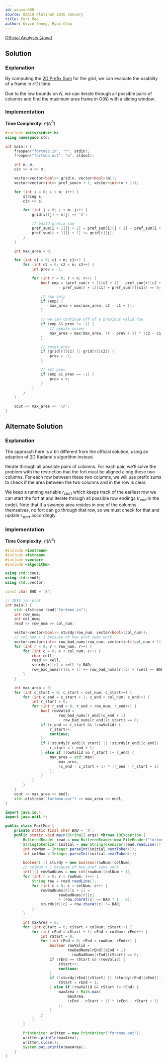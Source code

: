 ```yaml
---
id: usaco-600
source: USACO Platinum 2016 January
title: Fort Moo
author: Kevin Sheng, Ryan Chou
---
```


[Official Analysis (Java)](http://www.usaco.org/current/data/sol_fortmoo_platinum_jan16.html)

## Solution

### Explanation

By computing the [2D Prefix Sum](/silver/more-prefix-sums/) for the grid, we can evaluate the usability of a frame in $\mathcal{O}(1)$ time.

Due to the low bounds on $N$, we can iterate through all possible pairs of columns and find the maximum area frame in $O(N)$ with a sliding window.

### Implementation
**Time Complexity:** $\mathcal{O}(N^3)$

<LanguageSection>
<CPPSection>

```cpp
#include <bits/stdc++.h>
using namespace std;

int main() {
	freopen("fortmoo.in", "r", stdin);
	freopen("fortmoo.out", "w", stdout);

	int n, m;
	cin >> n >> m;

	vector<vector<bool>> grid(n, vector<bool>(m));
	vector<vector<int>> pref_sum(n + 1, vector<int>(m + 1));

	for (int i = 0; i < n; i++) {
		string s;
		cin >> s;

		for (int j = 0; j < m; j++) {
			grid[i][j] = s[j] == 'X';

			// build prefix sum
			pref_sum[i + 1][j + 1] = pref_sum[i][j + 1] + pref_sum[i + 1][j] - pref_sum[i][j];
			pref_sum[i + 1][j + 1] += grid[i][j];
		}
	}

	int max_area = 0;

	for (int c1 = 0; c1 < m; c1++) {
		for (int c2 = 0; c2 < m; c2++) {
			int prev = -1;

			for (int r = 0; r < n; r++) {
				bool emp = (pref_sum[r + 1][c2 + 1] - pref_sum[r][c2 + 1]
					    - pref_sum[r + 1][c1] + pref_sum[r][c1]) == 0;

				// row only
				if (emp) {
					max_area = max(max_area, c2 - c1 + 1);
				} 

				// we can continue off of a previous valid row
				if (emp && prev != -1) {
					// update answer
					max_area = max(max_area, (r - prev + 1) * (c2 - c1 + 1));
				}

				// reset prev
				if (grid[r][c1] || grid[r][c2]) {
					prev = -1;
				}

				// set prev
				if (emp && prev == -1) {
					prev = r;
				}
			}
		}
	}

	cout << max_area << '\n';
}
```
</CPPSection>
</LanguageSection>

## Alternate Solution

### Explanation
The approach here is a bit different from the official solution, using an adaption of 2D Kadane's algorithm instead.

Iterate through all possible pairs of columns. For each pair, we'll solve the problem with the restriction that the fort must be aligned along these two columns. For each row between these two columns, we will use prefix sums to check if the area between the two columns and in the row is clear.

We keep a running variable $r_{start}$ which keeps track of the earliest row we can start the fort at and iterate through all possible row endings ($r_{end}$ in the code). Note that if a swampy area resides in one of the columns themselves, no fort can go through that row, so we must check for that and update $r_{start}$ accordingly.

### Implementation

**Time Complexity:** $\mathcal{O}(N^3)$

<LanguageSection>
<CPPSection>

```cpp
#include <iostream>
#include <fstream>
#include <vector>
#include <algorithm>

using std::cout;
using std::endl;
using std::vector;

const char BAD = 'X';

// 2016 jan plat
int main() {
	std::ifstream read("fortmoo.in");
	int row_num;
	int col_num;
	read >> row_num >> col_num;

	vector<vector<bool>> sturdy(row_num, vector<bool>(col_num));
	// col_num + 1 because of how pref sums work
	vector<vector<int>> row_bad_nums(row_num, vector<int>(col_num + 1));
	for (int r = 0; r < row_num; r++) {
		for (int c = 0; c < col_num; c++) {
			char cell;
			read >> cell;
			sturdy[r][c] = cell != BAD;
			row_bad_nums[r][c + 1] += row_bad_nums[r][c] + (cell == BAD);
		}
	}

	int max_area = 0;
	for (int c_start = 0; c_start < col_num; c_start++) {
		for (int c_end = c_start + 1; c_end < col_num; c_end++) {
			int r_start = 0;
			for (int r_end = 0; r_end < row_num; r_end++) {
				bool rowValid =
						row_bad_nums[r_end][c_end + 1]
						- row_bad_nums[r_end][c_start] == 0;
				if (r_end == r_start && !rowValid) {
					r_start++;
					continue;
				}
				if (!sturdy[r_end][c_start] || !sturdy[r_end][c_end]) {
					r_start = r_end + 1;
				} else if (rowValid && r_start != r_end) {
					max_area = std::max(
						max_area,
						(c_end - c_start + 1) * (r_end - r_start + 1)
					);
				}
			}
		}
	}
	cout << max_area << endl;
	std::ofstream("fortmoo.out") << max_area << endl;
}
```
</CPPSection>
<JavaSection>

```java
import java.io.*;
import java.util.*;

public class FortMoo {
	private static final char BAD = 'X';
	public static void main(String[] args) throws IOException {
		BufferedReader read = new BufferedReader(new FileReader("fortmoo.in"));
		StringTokenizer initial = new StringTokenizer(read.readLine());
		int rowNum = Integer.parseInt(initial.nextToken());
		int colNum = Integer.parseInt(initial.nextToken());

		boolean[][] sturdy = new boolean[rowNum][colNum];
		// colNum + 1 because of how pref sums work
		int[][] rowBadNums = new int[rowNum][colNum + 1];
		for (int r = 0; r < rowNum; r++) {
			String row = read.readLine();
			for (int c = 0; c < colNum; c++) {
				rowBadNums[r][c + 1] =
						rowBadNums[r][c]
						+ (row.charAt(c) == BAD ? 1 : 0);
				sturdy[r][c] = row.charAt(c) != BAD;
			}
		}

		int maxArea = 0;
		for (int cStart = 0; cStart < colNum; cStart++) {
			for (int cEnd = cStart + 1; cEnd < colNum; cEnd++) {
				int rStart = 0;
				for (int rEnd = 0; rEnd < rowNum; rEnd++) {
					boolean rowValid =
							rowBadNums[rEnd][cEnd + 1]
							- rowBadNums[rEnd][cStart] == 0;
					if (rEnd == rStart && !rowValid) {
						rStart++;
						continue;
					}
					if (!sturdy[rEnd][cStart] || !sturdy[rEnd][cEnd]) {
						rStart = rEnd + 1;
					} else if (rowValid && rStart != rEnd) {
						maxArea = Math.max(
							maxArea,
							(cEnd - cStart + 1) * (rEnd - rStart + 1)
						);
					}
				}
			}
		}

		PrintWriter written = new PrintWriter("fortmoo.out");
		written.println(maxArea);
		written.close();
		System.out.println(maxArea);
	}
}
```
</JavaSection>
</LanguageSection>
